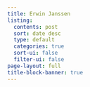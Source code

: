 ```yaml
---
title: Erwin Janssen
listing:
  contents: post
  sort: date desc
  type: default
  categories: true
  sort-ui: false
  filter-ui: false
page-layout: full
title-block-banner: true
---
```


